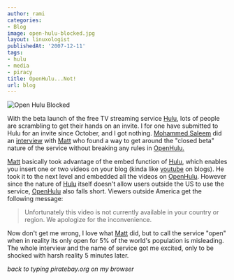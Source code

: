 ```yaml
---
author: rami
categories:
- Blog
image: open-hulu-blocked.jpg
layout: linuxologist
publishedAt: '2007-12-11'
tags:
- hulu
- media
- piracy
title: OpenHulu...Not!
url: blog
---
```


![Open Hulu Blocked](/assets/images/content/blog/open-hulu-blocked.jpg)

With the beta launch of the free TV streaming service [Hulu](http://www.hulu.com "Hulu"), lots of people are scrambling to get their hands on an invite. I for one have submitted to Hulu for an invite since October, and I got nothing. [Mohammed Saleem](http://www.muhammadsaleem.com/ "Mohammed Saleem") did an [interview](http://www.last100.com/2007/12/10/openhulu-setting-hulus-videos-free/ "interview") with [Matt](http://www.minds1anda.com/ "Matt") who found a way to get around the "closed beta" nature of the service without breaking any rules in [OpenHulu.](http://www.openhulu.com "OpenHulu.")

[Matt](http://www.minds1anda.com/ "Matt") basically took advantage of the embed function of [Hulu](http://www.hulu.com "Hulu"), which enables you insert one or two videos on your blog (kinda like [youtube](http://www.youtube.com "youtube") on blogs). He took it to the next level and embedded all the videos on [OpenHulu](http://www.openhulu.com "OpenHulu"). However since the nature of [Hulu](http://www.hulu.com "Hulu") itself doesn't allow users outside the US to use the service, [OpenHulu](http://www.openhulu.com "OpenHulu") also falls short. Viewers outside America get the following message:

> Unfortunately this video is not currently available in your country or region. We apologize for the inconvenience.

Now don't get me wrong, I love what [Matt](http://www.minds1anda.com/ "Matt") did, but to call the service "open" when in reality its only open for 5% of the world's population is misleading. The whole interview and the name of service got me excited, only to be shocked with harsh reality 5 minutes later.

*back to typing piratebay.org on my browser*